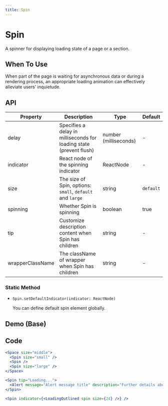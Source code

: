 ```yaml
---
title: Spin
---
```


# Spin

A spinner for displaying loading state of a page or a section.

## When To Use

When part of the page is waiting for asynchronous data or during a rendering process, an appropriate loading animation can effectively alleviate users' inquietude.

## API

| Property | Description | Type | Default |
| --- | --- | --- | --- |
| delay | Specifies a delay in milliseconds for loading state (prevent flush) | number (milliseconds) | - |
| indicator | React node of the spinning indicator | ReactNode | - |
| size | The size of Spin, options: `small`, `default` and `large` | string | `default` |
| spinning | Whether Spin is spinning | boolean | true |
| tip | Customize description content when Spin has children | string | - |
| wrapperClassName | The className of wrapper when Spin has children | string | - |

### Static Method

- `Spin.setDefaultIndicator(indicator: ReactNode)`

  You can define default spin element globally.


## Demo (Base)
<Base />

## Code
```jsx
<Space size="middle">
  <Spin size="small" />
  <Spin />
  <Spin size="large" />
</Space>

<Spin tip="Loading...">
  <Alert message="Alert message title" description="Further details about the context of this alert." type="info" />
</Spin>

<Spin indicator={<LoadingOutlined spin size={24} />} />

```
